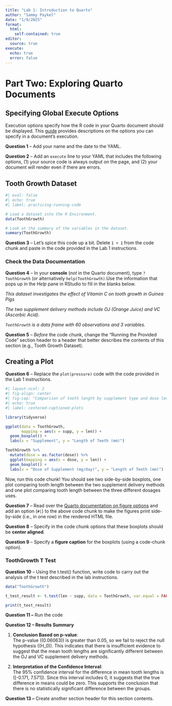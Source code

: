 ```yaml
---
title: "Lab 1: Introduction to Quarto"
author: "Sammy Paykel"
date: "1/9/2025"
format: 
  html:
    self-contained: true
editor: 
  source: true
execute:
  echo: true
  error: false
---
```


# Part Two: Exploring Quarto Documents

## Specifying Global Execute Options

Execution options specify how the R code in your Quarto document should be displayed. This [guide](https://quarto.org/docs/computations/execution-options.html) provides descriptions on the options you can specify in a document's execution.

**Question 1** -- Add your name and the date to the YAML.

**Question 2** -- Add an `execute` line to your YAML that includes the following options, (1) your source code is always output on the page, and (2) your document will render even if there are errors.

## Tooth Growth Dataset

```r
#| eval: false
#| echo: true
#| label: practicing-running-code

# Load a dataset into the R Environment.
data(ToothGrowth)

# Look at the summary of the variables in the dataset.
summary(ToothGrowth)
```

**Question 3** -- Let's spice this code up a bit. Delete `1 + 1` from the code chunk and paste in the code provided in the Lab 1 instructions.

### Check the Data Documentation

**Question 4** -- In your **console** (*not* in the Quarto document), type `?ToothGrowth` (or alternatively `help(ToothGrowth)`.Use the information that pops up in the *Help* pane in RStudio to fill in the blanks below.

*This dataset investigates the effect of Vitamin C on tooth growth in Guinea Pigs*

*The two supplement delivery methods include OJ (Orange Juice) and VC (Ascorbic Acid).*

*`ToothGrowth` is a data frame with 60 observations and 3 variables.*

**Question 5** -- *Before* the code chunk, change the "Running the Provided Code" section header to a header that better describes the contents of this section (e.g., Tooth Growth Dataset).

## Creating a Plot

**Question 6** -- Replace the `plot(pressure)` code with the code provided in the Lab 1 instructions.

```r
#| layout-ncol: 2
#| fig-align: center
#| fig-cap: "Comparison of tooth length by supplement type and dose levels."
#| echo: true
#| label: centered-captioned-plots

library(tidyverse)

ggplot(data = ToothGrowth, 
       mapping = aes(x = supp, y = len)) +
  geom_boxplot() +
  labs(x = "Supplement", y = "Length of Teeth (mm)")

ToothGrowth %>% 
  mutate(dose = as.factor(dose)) %>% 
  ggplot(mapping = aes(x = dose, y = len)) +
  geom_boxplot() +
  labs(x = "Dose of Supplement (mg/day)", y = "Length of Teeth (mm)")

```

Now, run this code chunk! You should see two side-by-side boxplots, one plot comparing tooth length between the two supplement delivery methods and one plot comparing tooth length between the three different dosages uses.

**Question 7** -- Read over the [Quarto documentation on figure options](https://quarto.org/docs/authoring/figures.html#computations) and add an option (`#|`) to the above code chunk to make the figures print side-by-side (i.e., in one row) in the rendered HTML file.

**Question 8** -- Specify in the code chunk options that these boxplots should be **center aligned**.

**Question 9** -- Specify a **figure caption** for the boxplots (using a code-chunk option).

### ToothGrowth T Test

**Question 10** -- Using the t.test() function, write code to carry out the analysis of the t test described in the lab instructions.

```r
data("ToothGrowth")

t_test_result <- t.test(len ~ supp, data = ToothGrowth, var.equal = FALSE)

print(t_test_result)
```

**Question 11 --** Run the code

**Question 12 – Results Summary**

1.  **Conclusion Based on p-value**:\
    The p-value ((0.06063)) is greater than 0.05, so we fail to reject the null hypothesis ((H_0)). This indicates that there is insufficient evidence to suggest that the mean tooth lengths are significantly different between the OJ and VC supplement delivery methods.

2.  **Interpretation of the Confidence Interval**:\
    The 95% confidence interval for the difference in mean tooth lengths is (\[-0.171, 7.571\]). Since this interval includes 0, it suggests that the true difference in means could be zero. This supports the conclusion that there is no statistically significant difference between the groups.

**Question 13 –** Create another section header for this section contents.
